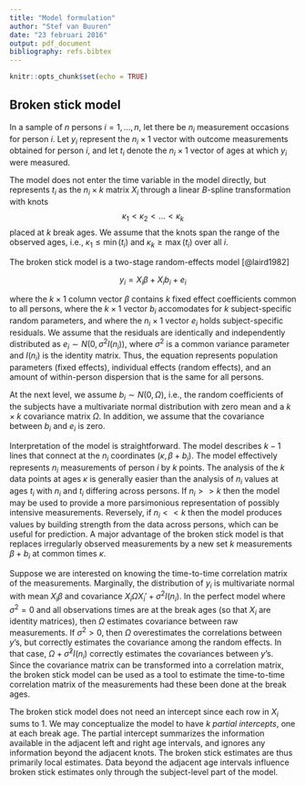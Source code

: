 ```yaml
---
title: "Model formulation"
author: "Stef van Buuren"
date: "23 februari 2016"
output: pdf_document
bibliography: refs.bibtex
---
```


```r
knitr::opts_chunk$set(echo = TRUE)
```

## Broken stick model

In a sample of $n$ persons $i=1,\dots,n$, let there be $n_i$ measurement occasions for person $i$. Let $y_i$ represent the $n_i\times 1$ vector with outcome measurements obtained for person $i$, and let $t_i$ denote the $n_i \times 1$ vector of ages at which $y_i$ were measured.

The model does not enter the time variable in the model directly, but represents $t_i$ as the $n_i \times k$ matrix $X_i$ through a linear $B$-spline transformation with knots 
$$
\kappa_1 < \kappa_2 < \dots < \kappa_k
$$
placed at $k$ break ages.  We assume that the knots span the range of the observed ages, i.e., $\kappa_1 \leq \min(t_i)$ and $\kappa_k \geq \max(t_i)$ over all $i$.

The broken stick model is a two-stage random-effects model [@laird1982]

$$
y_i = X_i\beta + X_ib_i + e_i
$$

where the $k \times 1$ column vector $\beta$ contains $k$ fixed effect coefficients common to all persons, where the $k \times 1$ vector $b_i$ accomodates for $k$ subject-specific random parameters, and where the $n_i \times 1$ vector $e_i$ holds subject-specific residuals. We assume that the residuals are identically and independently distributed as $e_i \sim N(0,\sigma^2 I(n_i))$, where $\sigma^2$ is a common variance parameter and $I(n_i)$ is the identity matrix. Thus, the equation represents population parameters (fixed effects), individual effects (random effects), and an amount of within-person dispersion that is the same for all persons.

At the next level, we assume $b_i \sim N(0, \Omega)$, i.e., the random coefficients of the subjects have a multivariate normal distribution with zero mean and a $k \times k$ covariance matrix $\Omega$. In addition, we assume that the covariance between $b_i$ and $e_i$ is zero.

Interpretation of the model is straightforward. The model describes $k-1$ lines that connect at the $n_i$ coordinates $(\kappa, \beta + b_i)$. The model effectively represents $n_i$ measurements of person $i$ by $k$ points. The analysis of the $k$ data points at ages $\kappa$ is generally easier than the analysis of $n_i$ values at ages $t_i$ with $n_i$ and $t_i$ differing across persons. If $n_i >> k$ then the model may be used to provide a more parsimonious representation of possibly intensive measurements. Reversely, if $n_i << k$ then the model produces values by building strength from the data across persons, which can be useful for prediction. A major advantage of the broken stick model is that replaces irregularly observed measurements by a new set $k$ measurements $\beta + b_i$ at common times $\kappa$. 

Suppose we are interested on knowing the time-to-time correlation matrix of the measurements. Marginally, the distribution of $y_i$ is multivariate normal with mean $X_i\beta$ and covariance $X_i\Omega X_i' + \sigma^2 I(n_i)$. In the perfect model where $\sigma^2 = 0$ and all observations times are at the break ages (so that $X_i$ are identity matrices), then $\Omega$ estimates covariance between raw measurements. If $\sigma^2 > 0$, then $\Omega$ overestimates the correlations between $y$'s, but correctly estimates the covariance among the random effects. In that case, $\Omega + \hat\sigma^2 I(n_i)$ correctly estimates the covariances between $y$'s. Since the covariance matrix can be transformed into a correlation matrix, the broken stick model can be used as a tool to estimate the time-to-time correlation matrix of the measurements had these been done at the break ages.

The broken stick model does not need an intercept since each row in $X_i$ sums to 1. We may conceptualize the model to have $k$ *partial intercepts*, one at each break age. The partial intercept summarizes the information available in the adjacent left and right age intervals, and ignores any information beyond the adjacent knots. The broken stick estimates are thus primarily local estimates. Data beyond the adjacent age intervals influence broken stick estimates only through the subject-level part of the model.

